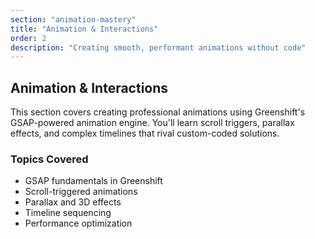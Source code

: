 ```yaml
---
section: "animation-mastery"
title: "Animation & Interactions"
order: 2
description: "Creating smooth, performant animations without code"
---
```


## Animation & Interactions

This section covers creating professional animations using Greenshift's GSAP-powered animation engine. You'll learn scroll triggers, parallax effects, and complex timelines that rival custom-coded solutions.

### Topics Covered
- GSAP fundamentals in Greenshift
- Scroll-triggered animations
- Parallax and 3D effects
- Timeline sequencing
- Performance optimization